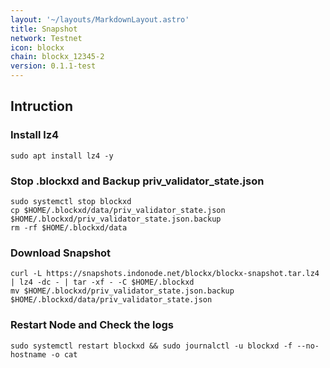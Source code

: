 ```yaml
---
layout: '~/layouts/MarkdownLayout.astro'
title: Snapshot
network: Testnet
icon: blockx
chain: blockx_12345-2
version: 0.1.1-test
---
```

## Intruction


### Install lz4
```
sudo apt install lz4 -y
```

### Stop .blockxd and Backup priv_validator_state.json
```
sudo systemctl stop blockxd
cp $HOME/.blockxd/data/priv_validator_state.json $HOME/.blockxd/priv_validator_state.json.backup
rm -rf $HOME/.blockxd/data
```

### Download Snapshot
```
curl -L https://snapshots.indonode.net/blockx/blockx-snapshot.tar.lz4 | lz4 -dc - | tar -xf - -C $HOME/.blockxd
mv $HOME/.blockxd/priv_validator_state.json.backup $HOME/.blockxd/data/priv_validator_state.json
```

### Restart Node and Check the logs

```
sudo systemctl restart blockxd && sudo journalctl -u blockxd -f --no-hostname -o cat
```